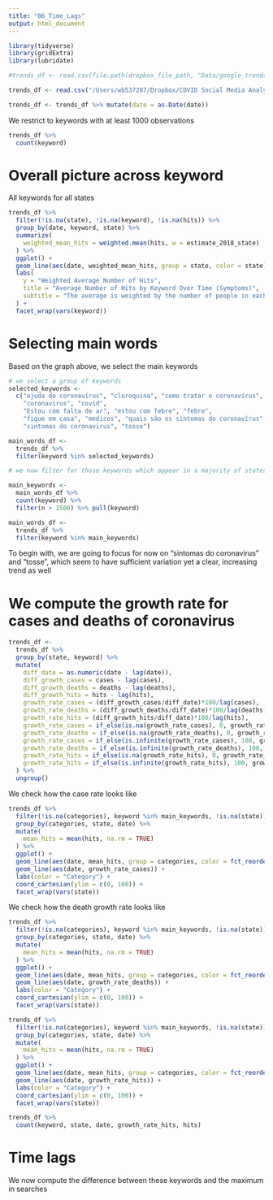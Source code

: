 ```yaml
---
title: "06_Time_Lags"
output: html_document
---
```


```r
library(tidyverse)
library(gridExtra)
library(lubridate)

#trends_df <- read.csv(file.path(dropbox_file_path, "Data/google_trends/FinalData/brazil_trends_clean_final.csv"))

trends_df <- read.csv("/Users/wb537287/Dropbox/COVID Social Media Analysis/Data/google_trends/FinalData/brazil_trends_clean_final.csv")
```

```r
trends_df <- trends_df %>% mutate(date = as.Date(date))
```

We restrict to keywords with at least 1000 observations
```r
trends_df %>% 
  count(keyword)
```
# Overall picture across keyword

All keywords for all states

```r
trends_df %>% 
  filter(!is.na(state), !is.na(keyword), !is.na(hits)) %>% 
  group_by(date, keyword, state) %>% 
  summarize(
    weighted_mean_hits = weighted.mean(hits, w = estimate_2018_state)
  ) %>% 
  ggplot() +
  geom_line(aes(date, weighted_mean_hits, group = state, color = state)) +
  labs(
    y = "Weighted Average Number of Hits",
    title = "Average Number of Hits by Keyword Over Time (Symptoms)", 
    subtitle = "The average is weighted by the number of people in each state"
  ) +
  facet_wrap(vars(keyword))
```

# Selecting main words 

Based on the graph above, we select the main keywords 

```r
# we select a group of keywords
selected_keywords <- 
  c("ajuda do coronavírus", "cloroquina", "como tratar o coronavírus", 
    "coronavirus", "covid", 
    "Estou com falta de ar", "estou com febre", "febre", 
    "fique em casa", "medicos", "quais são os sintomas do coronavírus", 
    "sintomas do coronavirus", "tosse")

main_words_df <- 
  trends_df %>% 
  filter(keyword %in% selected_keywords)

# we now filter for those keywords which appear in a majority of states

main_keywords <- 
  main_words_df %>% 
  count(keyword) %>% 
  filter(n > 1500) %>% pull(keyword)

main_words_df <- 
  trends_df %>% 
  filter(keyword %in% main_keywords)
```


To begin with, we are going to focus for now on "sintomas do coronavirus" and "tosse", which seem to have sufficient variation yet a clear, increasing trend as well

# We compute the growth rate for cases and deaths of coronavirus

```r
trends_df <- 
  trends_df %>% 
  group_by(state, keyword) %>% 
  mutate(
    diff_date = as.numeric(date - lag(date)), 
    diff_growth_cases = cases - lag(cases), 
    diff_growth_deaths = deaths - lag(deaths), 
    diff_growth_hits = hits - lag(hits), 
    growth_rate_cases = (diff_growth_cases/diff_date)*100/lag(cases),
    growth_rate_deaths = (diff_growth_deaths/diff_date)*100/lag(deaths),
    growth_rate_hits = (diff_growth_hits/diff_date)*100/lag(hits), 
    growth_rate_cases = if_else(is.na(growth_rate_cases), 0, growth_rate_cases), 
    growth_rate_deaths = if_else(is.na(growth_rate_deaths), 0, growth_rate_deaths), 
    growth_rate_cases = if_else(is.infinite(growth_rate_cases), 100, growth_rate_cases), 
    growth_rate_deaths = if_else(is.infinite(growth_rate_deaths), 100, growth_rate_deaths), 
    growth_rate_hits = if_else(is.na(growth_rate_hits), 0, growth_rate_hits), 
    growth_rate_hits = if_else(is.infinite(growth_rate_hits), 100, growth_rate_hits)
  ) %>% 
  ungroup()
```

We check how the case rate looks like

```r
trends_df %>% 
  filter(!is.na(categories), keyword %in% main_keywords, !is.na(state)) %>% 
  group_by(categories, state, date) %>% 
  mutate(
    mean_hits = mean(hits, na.rm = TRUE)
  ) %>% 
  ggplot() + 
  geom_line(aes(date, mean_hits, group = categories, color = fct_reorder2(categories, date, mean_hits))) +
  geom_line(aes(date, growth_rate_cases)) + 
  labs(color = "Category") +
  coord_cartesian(ylim = c(0, 100)) + 
  facet_wrap(vars(state))
```

We check how the death growth rate looks like

```r
trends_df %>% 
  filter(!is.na(categories), keyword %in% main_keywords, !is.na(state)) %>% 
  group_by(categories, state, date) %>% 
  mutate(
    mean_hits = mean(hits, na.rm = TRUE)
  ) %>% 
  ggplot() + 
  geom_line(aes(date, mean_hits, group = categories, color = fct_reorder2(categories, date, mean_hits))) +
  geom_line(aes(date, growth_rate_deaths)) + 
  labs(color = "Category") +
  coord_cartesian(ylim = c(0, 100)) + 
  facet_wrap(vars(state))
```

```r
trends_df %>% 
  filter(!is.na(categories), keyword %in% main_keywords, !is.na(state)) %>% 
  group_by(categories, state, date) %>% 
  mutate(
    mean_hits = mean(hits, na.rm = TRUE)
  ) %>% 
  ggplot() + 
  geom_line(aes(date, mean_hits, group = categories, color = fct_reorder2(categories, date, mean_hits))) +
  geom_line(aes(date, growth_rate_hits)) + 
  labs(color = "Category") +
  coord_cartesian(ylim = c(0, 100)) + 
  facet_wrap(vars(state))

trends_df %>% 
  count(keyword, state, date, growth_rate_hits, hits)
```


# Time lags

We now compute the difference between these keywords and the maximum in searches

